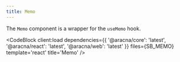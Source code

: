 ```yaml
---
title: Memo
---
```



The `Memo` component is a wrapper for the `useMemo` hook.

<CodeBlock
  client:load
  dependencies={{
    '@aracna/core': 'latest',
    '@aracna/react': 'latest',
    '@aracna/web': 'latest'
  }}
  files={SB_MEMO}
  template='react'
  title='Memo'
/>
